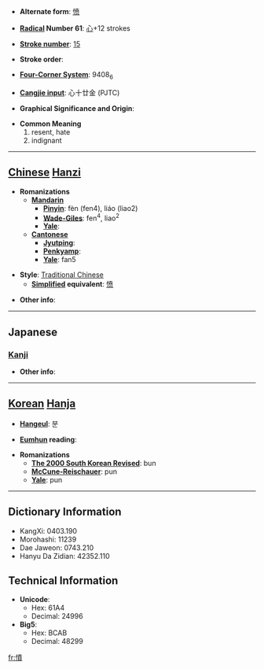 * '''Alternate form''': [[愤]]

* '''[[Wiktionary:Chinese radical index| Radical]] Number 61''': [[Wiktionary:Chinese radical index 心|心]]+12 strokes

* '''[[Wiktionary:Chinese total strokes index|Stroke number]]''': [[Wiktionary:Chinese total strokes index 15|15]]

* '''Stroke order''': 

* '''[[Wiktionary:Chinese four corner index|Four-Corner System]]''': 9408<sub>6</sub>

* '''[[Wiktionary:Chinese Cangjie index|Cangjie input]]''': 心十廿金 (PJTC)

* '''Graphical Significance and Origin''': 

* '''Common Meaning'''
*#resent, hate
*# indignant


----

== [[Chinese]] [[Hanzi]] ==

* '''Romanizations'''
** '''[[Mandarin]]'''
*** '''[[Pinyin]]''': fèn (fen4), liáo (liao2)
*** '''[[Wade-Giles]]''': fen<sup>4</sup>, liao<sup>2</sup>
*** '''[[Yale]]''': 
** '''[[Cantonese]]'''
*** '''[[Jyutping]]''':
*** '''[[Penkyamp]]''': 
*** '''[[Yale]]''': fan5

* '''Style''': [[Traditional Chinese]] 
** '''[[Simplified Chinese|Simplified]] equivalent''': [[愤]]

* '''Other info''': 

----

==Japanese==
===[[Kanji]]===
{{kanji|on readings=[[ふん]] (fun)
|kun readings=[[いきどおる]] (ikidooru), [[いきどおり]] (ikidoori)
}}

* '''Other info''':  

----

== [[Korean]] [[Hanja]] ==

* '''[[Hangeul]]''': 분

* '''[[Eumhun]] reading''': 

* '''Romanizations'''
** '''[[The 2000 South Korean Revised Romanization|The 2000 South Korean Revised]]''': bun
** '''[[McCune-Reischauer]]''': pun
** '''[[Yale]]''': pun

----

== Dictionary Information ==

* KangXi: 0403.190
* Morohashi: 11239
* Dae Jaweon: 0743.210
* Hanyu Da Zidian: 42352.110

== Technical Information ==

* '''Unicode''':
** Hex: 61A4
** Decimal: 24996
* '''Big5''':
** Hex: BCAB
** Decimal: 48299

[[fr:憤]]